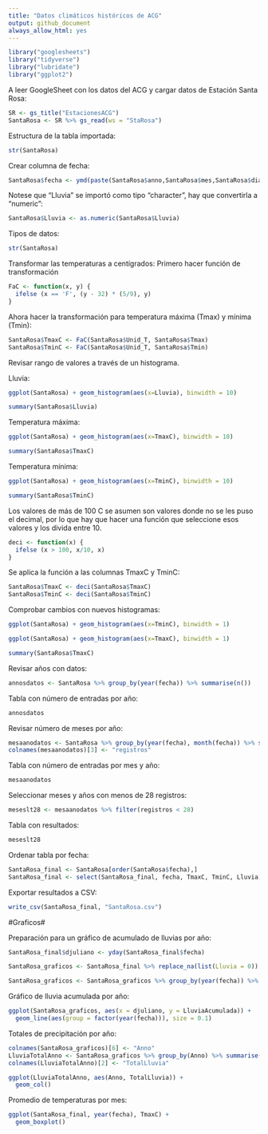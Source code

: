```yaml
---
title: "Datos climáticos históricos de ACG"
output: github_document
always_allow_html: yes
---
```


```r
library("googlesheets")
library("tidyverse")
library("lubridate")
library("ggplot2")
```
A leer GoogleSheet con los datos del ACG y cargar datos de Estación Santa Rosa:
```r
SR <- gs_title("EstacionesACG")
SantaRosa <- SR %>% gs_read(ws = "StaRosa")
```
Estructura de la tabla importada:
```r
str(SantaRosa)
```


Crear columna de fecha:
```r
SantaRosa$fecha <- ymd(paste(SantaRosa$anno,SantaRosa$mes,SantaRosa$dia, sep = '/'))
```
Notese que "Lluvia" se importó como tipo "character", hay que convertirla a "numeric":
```r
SantaRosa$Lluvia <- as.numeric(SantaRosa$Lluvia)
```

Tipos de datos:
```r
str(SantaRosa)
```

Transformar las temperaturas a centígrados:
Primero hacer función de transformación

```r
FaC <- function(x, y) {
  ifelse (x == 'F', (y - 32) * (5/9), y)
}
```

Ahora hacer la transformación para temperatura máxima (Tmax) y mínima (Tmin):
```r
SantaRosa$TmaxC <- FaC(SantaRosa$Unid_T, SantaRosa$Tmax)
SantaRosa$TminC <- FaC(SantaRosa$Unid_T, SantaRosa$Tmin)
```

Revisar rango de valores a través de un histograma.

Lluvia:
```r
ggplot(SantaRosa) + geom_histogram(aes(x=Lluvia), binwidth = 10)
```
```r
summary(SantaRosa$Lluvia)
```

Temperatura máxima:
```r
ggplot(SantaRosa) + geom_histogram(aes(x=TmaxC), binwidth = 10)
```
```r
summary(SantaRosa$TmaxC)
```


Temperatura mínima:
```r
ggplot(SantaRosa) + geom_histogram(aes(x=TminC), binwidth = 10)
```
```r
summary(SantaRosa$TminC)
```

Los valores de más de 100 C se asumen son valores donde no se les puso el decimal, por lo que hay que hacer una función que seleccione esos valores y los divida entre 10.
```r
deci <- function(x) {
  ifelse (x > 100, x/10, x)
}
```

Se aplica la función a las columnas TmaxC y TminC:
```r
SantaRosa$TmaxC <- deci(SantaRosa$TmaxC)
SantaRosa$TminC <- deci(SantaRosa$TminC)
```

Comprobar cambios con nuevos histogramas:

```r
ggplot(SantaRosa) + geom_histogram(aes(x=TminC), binwidth = 1)
```

```r
ggplot(SantaRosa) + geom_histogram(aes(x=TmaxC), binwidth = 1)
```

```r
summary(SantaRosa$TmaxC)
```

Revisar años con datos:
```r
annosdatos <- SantaRosa %>% group_by(year(fecha)) %>% summarise(n())
```

Tabla con número de entradas por año:
```r
annosdatos
```

Revisar número de meses por año:
```r
mesaanodatos <- SantaRosa %>% group_by(year(fecha), month(fecha)) %>% summarise(n())
colnames(mesaanodatos)[3] <- "registros"
```

Tabla con número de entradas por mes y año:
```r
mesaanodatos
```

Seleccionar meses y años con menos de 28 registros:
```r
meseslt28 <- mesaanodatos %>% filter(registros < 28)
```

Tabla con resultados:
```r
meseslt28
```

Ordenar tabla por fecha:
```r
SantaRosa_final <- SantaRosa[order(SantaRosa$fecha),]
SantaRosa_final <- select(SantaRosa_final, fecha, TmaxC, TminC, Lluvia)
```

Exportar resultados a CSV:
```r
write_csv(SantaRosa_final, "SantaRosa.csv")
```

#Graficos#

Preparación para un gráfico de acumulado de lluvias por año:
```r
SantaRosa_final$djuliano <- yday(SantaRosa_final$fecha)

SantaRosa_graficos <- SantaRosa_final %>% replace_na(list(Lluvia = 0))

SantaRosa_graficos <- SantaRosa_graficos %>% group_by(year(fecha)) %>% mutate(LluviaAcumulada = cumsum(Lluvia))
```

Gráfico de lluvia acumulada por año:
```r
ggplot(SantaRosa_graficos, aes(x = djuliano, y = LluviaAcumulada)) +
  geom_line(aes(group = factor(year(fecha))), size = 0.1)

```

Totales de precipitación por año:
```r
colnames(SantaRosa_graficos)[6] <- "Anno"
LluviaTotalAnno <- SantaRosa_graficos %>% group_by(Anno) %>% summarise(sum(Lluvia))
colnames(LluviaTotalAnno)[2] <- "TotalLluvia"

ggplot(LluviaTotalAnno, aes(Anno, TotalLluvia)) +
  geom_col()

```



Promedio de temperaturas por mes:
```r

ggplot(SantaRosa_final, year(fecha), TmaxC) +
  geom_boxplot()
```



